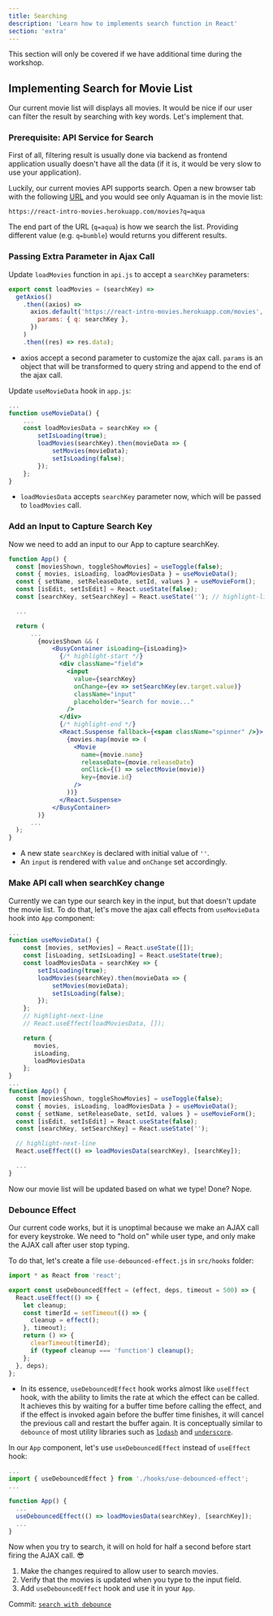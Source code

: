 ```yaml
---
title: Searching
description: 'Learn how to implements search function in React'
section: 'extra'
---
```



This section will only be covered if we have additional time during the workshop.

## Implementing Search for Movie List

Our current movie list will displays all movies. It would be nice if our user can filter the result by searching with key words. Let's implement that.

### Prerequisite: API Service for Search

First of all, filtering result is usually done via backend as frontend application usually doesn't have all the data (if it is, it would be very slow to use your application).

Luckily, our current movies API supports search. Open a new browser tab with the following [URL](https://react-intro-movies.herokuapp.com/movies?q=aqua) and you would see only Aquaman is in the movie list:

```
https://react-intro-movies.herokuapp.com/movies?q=aqua
```

The end part of the URL (`q=aqua`) is how we search the list. Providing different value (e.g. `q=bumble`) would returns you different results.

### Passing Extra Parameter in Ajax Call

Update `loadMovies` function in `api.js` to accept a `searchKey` parameters:

```js {0,4}
export const loadMovies = (searchKey) =>
  getAxios()
    .then((axios) =>
      axios.default('https://react-intro-movies.herokuapp.com/movies', {
        params: { q: searchKey },
      })
    )
    .then((res) => res.data);
```

- axios accept a second parameter to customize the ajax call. `params` is an object that will be transformed to query string and append to the end of the ajax call.

Update `useMovieData` hook in `app.js`:

```js {3,5}
...
function useMovieData() {
    ...
    const loadMoviesData = searchKey => {
        setIsLoading(true);
        loadMovies(searchKey).then(movieData => {
            setMovies(movieData);
            setIsLoading(false);
        });
    };
}
```

- `loadMoviesData` accepts `searchKey` parameter now, which will be passed to `loadMovies` call.

### Add an Input to Capture Search Key

Now we need to add an input to our App to capture searchKey.

```jsx
function App() {
  const [moviesShown, toggleShowMovies] = useToggle(false);
  const { movies, isLoading, loadMoviesData } = useMovieData();
  const { setName, setReleaseDate, setId, values } = useMovieForm();
  const [isEdit, setIsEdit] = React.useState(false);
  const [searchKey, setSearchKey] = React.useState(''); // highlight-line

  ...

  return (
      ...
        {moviesShown && (
            <BusyContainer isLoading={isLoading}>
              {/* highlight-start */}
              <div className="field">
                <input
                  value={searchKey}
                  onChange={ev => setSearchKey(ev.target.value)}
                  className="input"
                  placeholder="Search for movie..."
                />
              </div>
              {/* highlight-end */}
              <React.Suspense fallback={<span className="spinner" />}>
                {movies.map(movie => (
                  <Movie
                    name={movie.name}
                    releaseDate={movie.releaseDate}
                    onClick={() => selectMovie(movie)}
                    key={movie.id}
                  />
                ))}
              </React.Suspense>
            </BusyContainer>
        )}
      ...
  );
}
```

- A new state `searchKey` is declared with initial value of `''`.
- An `input` is rendered with `value` and `onChange` set accordingly.

### Make API call when searchKey change

Currently we can type our search key in the input, but that doesn't update the movie list. To do that, let's move the ajax call effects from `useMovieData` hook into `App` component:

```javascript
...
function useMovieData() {
    const [movies, setMovies] = React.useState([]);
    const [isLoading, setIsLoading] = React.useState(true);
    const loadMoviesData = searchKey => {
        setIsLoading(true);
        loadMovies(searchKey).then(movieData => {
            setMovies(movieData);
            setIsLoading(false);
        });
    };
    // highlight-next-line
    // React.useEffect(loadMoviesData, []);

    return {
       movies,
       isLoading,
       loadMoviesData
    };
}
...
function App() {
  const [moviesShown, toggleShowMovies] = useToggle(false);
  const { movies, isLoading, loadMoviesData } = useMovieData();
  const { setName, setReleaseDate, setId, values } = useMovieForm();
  const [isEdit, setIsEdit] = React.useState(false);
  const [searchKey, setSearchKey] = React.useState('');

  // highlight-next-line
  React.useEffect(() => loadMoviesData(searchKey), [searchKey]);

  ...
}
```

Now our movie list will be updated based on what we type! Done? Nope.

### Debounce Effect

Our current code works, but it is unoptimal because we make an AJAX call for every keystroke. We need to "hold on" while user type, and only make the AJAX call after user stop typing.

To do that, let's create a file `use-debounced-effect.js` in `src/hooks` folder:

```javascript
import * as React from 'react';

export const useDebouncedEffect = (effect, deps, timeout = 500) => {
  React.useEffect(() => {
    let cleanup;
    const timerId = setTimeout(() => {
      cleanup = effect();
    }, timeout);
    return () => {
      clearTimeout(timerId);
      if (typeof cleanup === 'function') cleanup();
    };
  }, deps);
};
```

- In its essence, `useDebouncedEffect` hook works almost like `useEffect` hook, with the ability to limits the rate at which the effect can be called. It achieves this by waiting for a buffer time before calling the effect, and if the effect is invoked again before the buffer time finishes, it will cancel the previous call and restart the buffer again. It is conceptually similar to `debounce` of most utility libraries such as [`lodash`][lodash] and [`underscore`][underscore].

In our `App` component, let's use `useDebouncedEffect` instead of `useEffect` hook:

```javascript
...
import { useDebouncedEffect } from './hooks/use-debounced-effect';
...

function App() {
  ...
  useDebouncedEffect(() => loadMoviesData(searchKey), [searchKey]);
  ...
}
```

Now when you try to search, it will on hold for half a second before start firing the AJAX call. :sunglasses:

<Exercise title="Do It: Implement Search Movies Functionalities with Debounce">

1.  Make the changes required to allow user to search movies.
1.  Verify that the movies is updated when you type to the input field.
1.  Add `useDebouncedEffect` hook and use it in your `App`.

</Exercise>

<aside>

Commit: [`search with debounce`](https://github.com/malcolm-kee/react-movie-app-v2/commit/fdf37cd3e9cc2b53e970908d4e7a5a694c66f9cf)

</aside>

[lodash]: https://lodash.com/
[underscore]: https://underscorejs.org/
